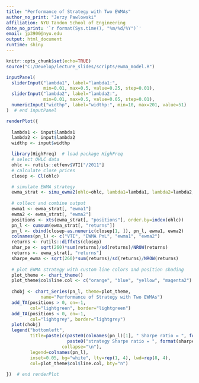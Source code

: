 ```yaml
---
title: "Performance of Strategy with Two EWMAs"
author_no_print: "Jerzy Pawlowski"
affiliation: NYU Tandon School of Engineering
date_no_print: '`r format(Sys.time(), "%m/%d/%Y")`'
email: jp3900@nyu.edu
output: html_document
runtime: shiny
---
```


```r
knitr::opts_chunk$set(echo=TRUE)
source("C:/Develop/lecture_slides/scripts/ewma_model.R")
```

```r
inputPanel(
  sliderInput("lambda1", label="lambda1:",
              min=0.01, max=0.5, value=0.25, step=0.01),
  sliderInput("lambda2", label="lambda2:",
              min=0.01, max=0.5, value=0.05, step=0.01),
  numericInput("widthp", label="widthp:", min=10, max=201, value=51)
)  # end inputPanel

renderPlot({
  
  lambda1 <- input$lambda1
  lambda2 <- input$lambda2
  widthp <- input$widthp

  library(HighFreq)  # load package HighFreq
  # select OHLC data
  ohlc <- rutils::etfenv$VTI["/2011"]
  # calculate close prices
  closep <- Cl(ohlc)

  # simulate EWMA strategy
  ewma_strat <- simu_ewma2(ohlc=ohlc, lambda1=lambda1, lambda2=lambda2, widthp=widthp)
  
  # collect and combine output
  ewma1 <- ewma_strat[, "ewma1"]
  ewma2 <- ewma_strat[, "ewma2"]
  positions <- xts(ewma_strat[, "positions"], order.by=index(ohlc))
  pn_l <- cumsum(ewma_strat[, "returns"])
  pn_l <- cbind(closep-as.numeric(closep[1, ]), pn_l, ewma1, ewma2)
  colnames(pn_l) <- c("VTI", "EWMA PnL", "ewma1", "ewma2")
  returns <- rutils::diffxts(closep)
  shar_pe <- sqrt(260)*sum(returns)/sd(returns)/NROW(returns)
  returns <- ewma_strat[, "returns"]
  sharpe_ewma <- sqrt(260)*sum(returns)/sd(returns)/NROW(returns)
  
  # plot EWMA strategy with custom line colors and position shading
  plot_theme <- chart_theme()
  plot_theme$col$line.col <- c("orange", "blue", "yellow", "magenta2")
  
  chobj <- chart_Series(pn_l, theme=plot_theme, 
             name="Performance of Strategy with Two EWMAs")
  add_TA(positions > 0, on=-1,
         col="lightgreen", border="lightgreen")
  add_TA(positions < 0, on=-1,
         col="lightgrey", border="lightgrey")
  plot(chobj)
  legend("bottomleft", 
         title=paste(c(paste0(colnames(pn_l)[1], " Sharpe ratio = ", format(shar_pe, digits=3)),
                       paste0("strategy Sharpe ratio = ", format(sharpe_ewma, digits=3))),
                     collapse="\n"),
         legend=colnames(pn_l), 
         inset=0.05, bg="white", lty=rep(1, 4), lwd=rep(8, 4), 
         col=plot_theme$col$line.col, bty="n")
  
})  # end renderPlot
```
